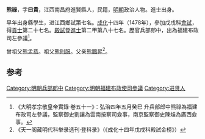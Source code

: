'''熊祿'''，字'''曰貴'''，江西南昌府進賢縣人，民籍，[[明朝|明朝]]政治人物。進士出身。

早年出身縣學生，进江西鄉試第七名。[[成化|成化]]十四年（1478年），參加戊戌科[[會試|會試]]，得[[貢士|貢士]]第二十七名。[[殿試|殿試]]登[[進士|進士]]第二甲第八十七名。歷官兵部郎中，出為福建布政司左參議<ref> 《大明孝宗敬皇帝實錄·卷五十一》：弘治四年五月癸巳 升兵部郎中熊祿為福建布政司左參議，監察御史劉讓為雲南按察司僉事，南京監察御史陳烓為廣西僉事。</ref>。

曾祖父[[熊孟恭|熊孟恭]]。祖父[[熊則服|熊則服]]。父亲[[熊鵬昇|熊鵬昇]]<ref>《天一阁藏明代科举录选刊·登科录》（《成化十四年戊戌科殿試金榜》）</ref>。

==参考==
{{reflist}}
{{明朝人物小作品}}
{{成化十四年戊戌科殿試金榜}}
{{DEFAULTSORT:Xiong熊}}

[[Category:明朝兵部郎中|Category:明朝兵部郎中]]
[[Category:明朝福建布政使司參議|Category:明朝福建布政使司參議]]
[[Category:进贤人|Category:进贤人]]